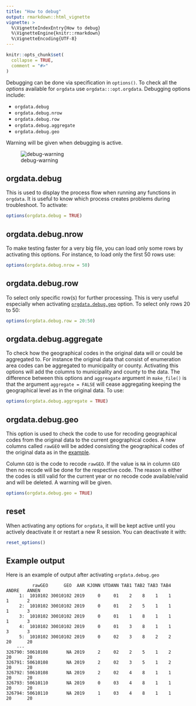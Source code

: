 ```yaml
---
title: "How to debug"
output: rmarkdown::html_vignette
vignette: >
  %\VignetteIndexEntry{How to debug}
  %\VignetteEngine{knitr::rmarkdown}
  %\VignetteEncoding{UTF-8}
---
```


```r
knitr::opts_chunk$set(
  collapse = TRUE,
  comment = "#>"
)
```

Debugging can be done via specification in `options()`. To check all the
*options* available for `orgdata` use `orgdata:::opt.orgdata`. Debugging options include:

 - `orgdata.debug`
 - `orgdata.debug.nrow`
 - `orgdata.debug.row`
 - `orgdata.debug.aggregate`
 - `orgdata.debug.geo`

Warning will be given when debugging is active.

![debug-warning](debug-geo.png)

## orgdata.debug

This is used to display the process flow when running any functions in `orgdata`. It is
useful to know which process creates problems during troubleshoot. To activate:

```r
options(orgdata.debug = TRUE)
```

## orgdata.debug.nrow

To make testing faster for a very big file, you can load only some rows by
activating this options. For instance, to load only the first 50 rows use:

```r
options(orgdata.debug.nrow = 50)
```

## orgdata.debug.row 

To select only specific row(s) for further processing. This is very useful
especially when activating [`orgdata.debug.geo`](#geo) option. To select only
rows 20 to 50:

```r
options(orgdata.debug.row = 20:50)
```

## orgdata.debug.aggregate

To check how the geographical codes in the original data will or could be
aggregated to. For instance the original data that consist of enumeration area
codes can be aggregated to municipality or county. Activating this options will
add the columns to municipality and county to the data. The difference between
this options and `aggreagate` argument in `make_file()` is that the argument
`aggregate = FALSE` will cease aggregating keeping the geographical level as in
the original data. To use:

```r
options(orgdata.debug.aggregate = TRUE)
```

## orgdata.debug.geo {#geo}

This option is used to check the code to use for recoding geographical codes
from the original data to the current geographical codes. A new columns called
`rawGEO` will be added consisting the geographical codes of the original data as
in the [example](#expl).

Column `GEO` is the code to recode `rawGEO`. If the value is
`NA` in column `GEO` then no recode will be done for the respective code. The
reason is either the codes is still valid for the current year or no recode code
available/valid and will be deleted. A warning will be given.

```r
options(orgdata.debug.geo = TRUE)
```

## reset

When activating any options for `orgdata`, it will be kept active until you
actively deactivate it or restart a new R session. You can deactivate it with:

```r
reset_options()
```

## Example output {#expl}

Here is an example of output after activating `orgdata.debug.geo`

```{}
          rawGEO      GEO  AAR KJONN UTDANN TAB1 TAB2 TAB3 TAB4   ANDRE   ANNEN
     1:  1010102 30010102 2019     0     01    2    8    1    1       1       2
     2:  1010102 30010102 2019     0     01    2    5    1    1       1       3
     3:  1010102 30010102 2019     0     01    1    8    1    1       1       3
     4:  1010102 30010102 2019     0     01    3    8    1    1       3       3
     5:  1010102 30010102 2019     0     02    3    8    2    2      20      20
    ---                                                                        
326790: 50610108       NA 2019     2     02    2    5    1    2      20      20
326791: 50610108       NA 2019     2     02    3    5    1    2      20      20
326792: 50610108       NA 2019     2     02    4    8    1    1      20      20
326793: 50610110       NA 2019     0     03    4    8    1    1      20      20
326794: 50610110       NA 2019     1     03    4    8    1    1      20      20
 
```
